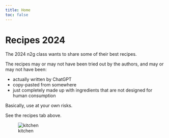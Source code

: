 ```yaml
---
title: Home
toc: false
---
```


# Recipes 2024

The 2024 n2g class wants to share some of their best recipes.

::: callout-note
The recipes may or may not have been tried out by the authors, and may or may not have been:

-   actually written by ChatGPT
-   copy-pasted from somewhere
-   just completely made up with ingredients that are not designed for human consumption

Basically, use at your own risks.
:::

See the recipes tab above.

![kitchen](images/kitchen.png)
